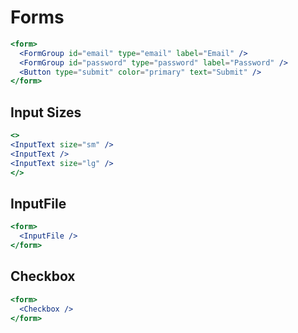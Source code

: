 
# Forms


```jsx react-live
<form>
  <FormGroup id="email" type="email" label="Email" />
  <FormGroup id="password" type="password" label="Password" />
  <Button type="submit" color="primary" text="Submit" />
</form>
```

## Input Sizes

```jsx react-live
<>
<InputText size="sm" />
<InputText />
<InputText size="lg" />
</>
```

## InputFile

```jsx react-live
<form>
  <InputFile />
</form>
```

## Checkbox

```jsx react-live
<form>
  <Checkbox />
</form>
```